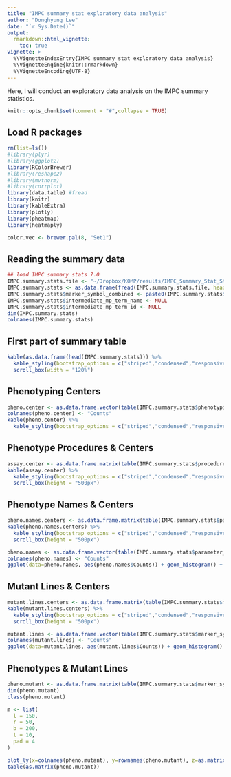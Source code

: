 ```yaml
---
title: "IMPC summary stat exploratory data analysis"
author: "Donghyung Lee"
date: "`r Sys.Date()`"
output: 
  rmarkdown::html_vignette:
    toc: true
vignette: >
  %\VignetteIndexEntry{IMPC summary stat exploratory data analysis}
  %\VignetteEngine{knitr::rmarkdown}
  %\VignetteEncoding{UTF-8}
---
```


Here, I will conduct an exploratory data analysis on the IMPC summary statistics.
```r
knitr::opts_chunk$set(comment = "#",collapse = TRUE)
```


## Load R packages
```r
rm(list=ls())
#library(plyr)
#library(ggplot2)
library(RColorBrewer)
#library(reshape2)
#library(mvtnorm)
#library(corrplot)
library(data.table) #fread
library(knitr)
library(kableExtra)
library(plotly)
library(pheatmap)
library(heatmaply)

color.vec <- brewer.pal(8, "Set1")
```

## Reading the summary data
```r
## load IMPC summary stats 7.0
IMPC.summary.stats.file <- "~/Dropbox/KOMP/results/IMPC_Summary_Stat_Study/R_input/version_7.0/IMPC_ALL_statistical_results.csv"
IMPC.summary.stats <- as.data.frame(fread(IMPC.summary.stats.file, header=TRUE, sep=","))
IMPC.summary.stats$marker_symbol_combined <- paste0(IMPC.summary.stats$marker_symbol,"_",IMPC.summary.stats$zygosity)
IMPC.summary.stats$intermediate_mp_term_name <- NULL
IMPC.summary.stats$intermediate_mp_term_id <- NULL
dim(IMPC.summary.stats)
colnames(IMPC.summary.stats)
```

## First part of summary table
```r
kable(as.data.frame(head(IMPC.summary.stats))) %>%
  kable_styling(bootstrap_options = c("striped","condensed","responsive"), full_width = F, position="left") %>%
  scroll_box(width = "120%")
```

## Phenotyping Centers
```r
pheno.center <- as.data.frame.vector(table(IMPC.summary.stats$phenotyping_center))
colnames(pheno.center) <- "Counts"
kable(pheno.center) %>% 
  kable_styling(bootstrap_options = c("striped","condensed","responsive"), full_width = F)
```

## Phenotype Procedures & Centers
```r
assay.center <- as.data.frame.matrix(table(IMPC.summary.stats$procedure_name, IMPC.summary.stats$phenotyping_center))
kable(assay.center) %>% 
  kable_styling(bootstrap_options = c("striped","condensed","responsive"), full_width = F) %>%
  scroll_box(height = "500px")
```

## Phenotype Names & Centers
```r
pheno.names.centers <- as.data.frame.matrix(table(IMPC.summary.stats$parameter_name, IMPC.summary.stats$phenotyping_center))
kable(pheno.names.centers) %>% 
  kable_styling(bootstrap_options = c("striped","condensed","responsive"), full_width = F) %>%
  scroll_box(height = "500px")

pheno.names <- as.data.frame.vector(table(IMPC.summary.stats$parameter_name))
colnames(pheno.names) <- "Counts"
ggplot(data=pheno.names, aes(pheno.names$Counts)) + geom_histogram() + labs(x="Phenotype", y="Count")
```

## Mutant Lines & Centers
```r
mutant.lines.centers <- as.data.frame.matrix(table(IMPC.summary.stats$marker_symbol_combined, IMPC.summary.stats$phenotyping_center))
kable(mutant.lines.centers) %>% 
  kable_styling(bootstrap_options = c("striped","condensed","responsive"), full_width = F) %>%
  scroll_box(height = "500px")

mutant.lines <- as.data.frame.vector(table(IMPC.summary.stats$marker_symbol_combined))
colnames(mutant.lines) <- "Counts"
ggplot(data=mutant.lines, aes(mutant.lines$Counts)) + geom_histogram() + labs(x="Mutant Line", y="Count")
```

## Phenotypes & Mutant Lines
```r
pheno.mutant <- as.data.frame.matrix(table(IMPC.summary.stats$marker_symbol_combined, IMPC.summary.stats$parameter_name))
dim(pheno.mutant)
class(pheno.mutant)

m <- list(
  l = 150,
  r = 50,
  b = 200,
  t = 10,
  pad = 4
)

plot_ly(x=colnames(pheno.mutant), y=rownames(pheno.mutant), z=as.matrix(pheno.mutant), colors= brewer.pal(9, "Reds"), type="heatmap") %>% layout(autosize=F, width=800, height=800, margin=m)
table(as.matrix(pheno.mutant))
```
